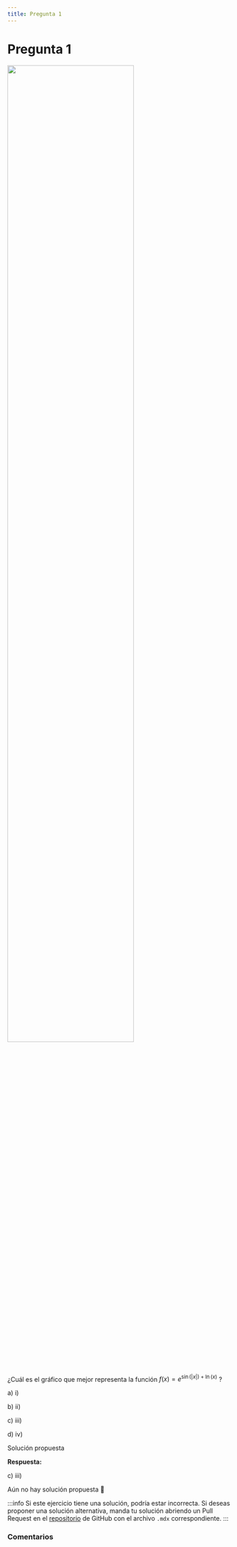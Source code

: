 ```yaml
---
title: Pregunta 1
---
```



# Pregunta 1

<Image
  src="mathematics/calculus-1-2-3/exercises/2017-2/p01/image.png"
  width="75%"
/>

¿Cuál es el gráfico que mejor representa la función $f(x)=e^{\sin (|x|)+\ln (x)}$ ?

a) i)

b) ii)

c) iii)

d) iv)

<MDXDetails>
<summary>Solución propuesta</summary>

<div className="exercise">

**Respuesta:**

c) iii)

Aún no hay solución propuesta 🥲
</div>

:::info
Si este ejercicio tiene una solución, podría estar incorrecta. Si deseas proponer una solución alternativa, manda tu solución abriendo
un Pull Request en el [repositorio](https://github.com/crow-rojas/apuntes-fundamentals/pulls) de GitHub con el archivo
`.mdx` correspondiente.
:::

</MDXDetails>

### Comentarios

<Disqus
  url="https://crow-rojas.github.io/apuntes-fundamentals/docs/mathematics/calculus-1-2-3/exercises/2017-2/p01"
  identifier="docs/mathematics/calculus-1-2-3/exercises/2017-2/p01"
  title="2017-2 Cálculo I, II y III - Pregunta 01"
/>
